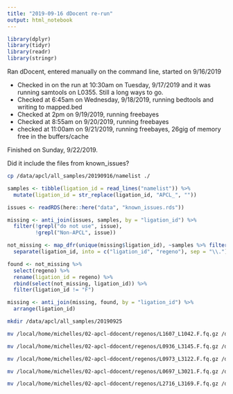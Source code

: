 ```yaml
---
title: "2019-09-16 dDocent re-run"
output: html_notebook
---
```


```r
library(dplyr)
library(tidyr)
library(readr)
library(stringr)
```

Ran dDocent, entered manually on the command line, started on 9/16/2019

- Checked in on the run at 10:30am on Tuesday, 9/17/2019 and it was running samtools on L0355.  Still a long ways to go.
- Checked at 6:45am on Wednesday, 9/18/2019, running bedtools and writing to mapped.bed
- Checked at 2pm on 9/19/2019, running freebayes
- Checked at 8:55am on 9/20/2019, running freebayes
- checked at 11:00am on 9/21/2019, running freebayes, 26gig of memory free in the buffers/cache

Finished on Sunday, 9/22/2019.

Did it include the files from known_issues?

```bash
cp /data/apcl/all_samples/20190916/namelist ./
```


```r

samples <- tibble(ligation_id = read_lines("namelist")) %>% 
  mutate(ligation_id = str_replace(ligation_id, "APCL_", ""))

issues <- readRDS(here::here("data", "known_issues.rds"))

missing <- anti_join(issues, samples, by = "ligation_id") %>% 
  filter(!grepl("do not use", issue),
         !grepl("Non-APCL", issue))

not_missing <- map_dfr(unique(missing$ligation_id), ~samples %>% filter(grepl(.x, ligation_id))) %>% 
  separate(ligation_id, into = c("ligation_id", "regeno"), sep = "\\.")

found <- not_missing %>% 
  select(regeno) %>% 
  rename(ligation_id = regeno) %>% 
  rbind(select(not_missing, ligation_id)) %>% 
  filter(ligation_id != "F")

missing <- anti_join(missing, found, by = "ligation_id") %>% 
  arrange(ligation_id)

```

```bash
mkdir /data/apcl/all_samples/20190925

mv /local/home/michelles/02-apcl-ddocent/regenos/L1607_L1042.F.fq.gz /data/apcl/all_samples/20190925/L1607.L1042.F.fq.gz

mv /local/home/michelles/02-apcl-ddocent/regenos/L0936_L3145.F.fq.gz /data/apcl/all_samples/20190925/L0936.L3145.F.fq.gz

mv /local/home/michelles/02-apcl-ddocent/regenos/L0973_L3122.F.fq.gz /data/apcl/all_samples/20190925/L0973.L3122.F.fq.gz

mv /local/home/michelles/02-apcl-ddocent/regenos/L0697_L3021.F.fq.gz /data/apcl/all_samples/20190925/L0697.L3021.F.fq.gz

mv /local/home/michelles/02-apcl-ddocent/regenos/L2716_L3169.F.fq.gz /data/apcl/all_samples/20190925/L2716.L3169.F.fq.gz





```

